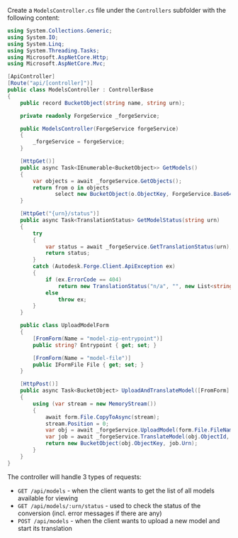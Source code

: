 Create a `ModelsController.cs` file under the `Controllers` subfolder with the following content:

```csharp title="Controllers/ModelsController.cs"
using System.Collections.Generic;
using System.IO;
using System.Linq;
using System.Threading.Tasks;
using Microsoft.AspNetCore.Http;
using Microsoft.AspNetCore.Mvc;

[ApiController]
[Route("api/[controller]")]
public class ModelsController : ControllerBase
{
    public record BucketObject(string name, string urn);

    private readonly ForgeService _forgeService;

    public ModelsController(ForgeService forgeService)
    {
        _forgeService = forgeService;
    }

    [HttpGet()]
    public async Task<IEnumerable<BucketObject>> GetModels()
    {
        var objects = await _forgeService.GetObjects();
        return from o in objects
               select new BucketObject(o.ObjectKey, ForgeService.Base64Encode(o.ObjectId));
    }

    [HttpGet("{urn}/status")]
    public async Task<TranslationStatus> GetModelStatus(string urn)
    {
        try
        {
            var status = await _forgeService.GetTranslationStatus(urn);
            return status;
        }
        catch (Autodesk.Forge.Client.ApiException ex)
        {
            if (ex.ErrorCode == 404)
                return new TranslationStatus("n/a", "", new List<string>());
            else
                throw ex;
        }
    }

    public class UploadModelForm
    {
        [FromForm(Name = "model-zip-entrypoint")]
        public string? Entrypoint { get; set; }

        [FromForm(Name = "model-file")]
        public IFormFile File { get; set; }
    }

    [HttpPost()]
    public async Task<BucketObject> UploadAndTranslateModel([FromForm] UploadModelForm form)
    {
        using (var stream = new MemoryStream())
        {
            await form.File.CopyToAsync(stream);
            stream.Position = 0;
            var obj = await _forgeService.UploadModel(form.File.FileName, stream, form.File.Length);
            var job = await _forgeService.TranslateModel(obj.ObjectId, form.Entrypoint);
            return new BucketObject(obj.ObjectKey, job.Urn);
        }
    }
}
```

The controller will handle 3 types of requests:

- `GET /api/models` - when the client wants to get the list of all models available for viewing
- `GET /api/models/:urn/status` - used to check the status of the conversion (incl. error messages if there are any)
- `POST /api/models` - when the client wants to upload a new model and start its translation
